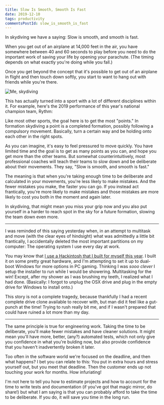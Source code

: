 ```yaml
---
title: Slow Is Smooth, Smooth Is Fast
date: 2019-12-10
tags: productivity
commentsPostId: slow_is_smooth_is_fast
---
```



In skydiving we have a saying: Slow is smooth, and smooth is fast.

When you get out of an airplane at 14,000 feet in the air, you have somewhere between 40 and 60 seconds to play before you need to do the important work of saving your life by opening your parachute. (The timing depends on what exactly you're doing while you fall.)

Once you get beyond the concept that it's possible to get out of an airplane in flight and then touch down softly, you start to want to hang out with friends while you're there.

![Me, skydiving](./images/sit-fly-winter-2019.png)

This has actually turned into a sport with a lot of different disciplines within it. For example, here's the 2019 performance of this year's national champion team, Rythm:

<YT id="etTZSNgIm-A" />

Like most other sports, the goal here is to get the most "points." In formation skydiving a point is a completed formation, possibly following a compulsory movement. Basically, turn a certain way and be holding onto each other in the right spots.

As you can imagine, it's easy to feel pressured to move quickly. You have limited time and the goal is to get as many points as you can, and hope you get more than the other teams. But somewhat counterintuitively, most professional coaches will teach their teams to slow down and be deliberate about their movements. They say, "Slow is smooth, and smooth is fast."

The meaning is that when you're taking enough time to be deliberate and calculated in your movements, you're less likely to make mistakes. And the fewer mistakes you make, the faster you can go. If you instead act frantically, you're more likely to make mistakes and those mistakes are more likely to cost you both in the moment and again later.

In skydiving, that might mean you miss your grip now and you also put yourself in a harder to reach spot in the sky for a future formation, slowing the team down even more.

---

I was reminded of this saying yesterday when, in an attempt to multitask and move (with the clear eyes of hindsight) what was admittedly a little bit frantically, I accidentally deleted the most important partitions on my computer: The operating system I use every day at work.

You may know that [I use a Hackintosh that I built for myself this year](/blog/2019/building-a-hackintosh-2019/). I built it on some pretty great hardware, and I'm attempting to set it up to dual-boot Windows for more options in PC gaming. Thinking I was _sooo clever_ I setup the installer to run while I would be showering. Multitasking for the win! Except, after my shower as I was brushing my teeth, I realized what I had done. (Basically: I forgot to unplug the OSX drive and plug in the empty drive for Windows to install onto.)

This story is not a complete tragedy, because thankfully I had a recent complete drive clone available to recover with, but man did it feel like a gut-punch at the time! Trying to rush really bit me, and if I wasn't prepared that could have ruined a lot more than my day.

---

The same principle is true for engineering work. Taking the time to be deliberate, you'll make fewer mistakes and have cleaner solutions. It might mean you'll have more, better, (any?) automated tests, which not only give you confidence in what you're bulding now, but also provide confidence that you haven't inadvertently broken it later.

Too often in the software world we're focused on the deadline, and then what happens? I bet you can relate to this: You put in extra hours and stress yourself out, but you meet that deadline. Then the customer ends up not touching your work for months. How infuriating!

I'm not here to tell you how to estimate projects and how to account for the time to write tests and documentation (if you've got that magic mirror, do share!) but what I am saying is that you can probably afford to take the time to be deliberate. If you do, it will save you time in the long run.
